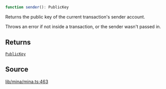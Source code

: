 ```ts
function sender(): PublicKey
```

Returns the public key of the current transaction's sender account.

Throws an error if not inside a transaction, or the sender wasn't passed in.

## Returns

[`PublicKey`](../../../classes/PublicKey.mdx)

## Source

[lib/mina/mina.ts:463](https://github.com/o1-labs/o1js/blob/6ebbc23710f6de023fea6d83dc93c5a914c571f2/src/lib/mina/mina.ts#L463)
